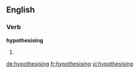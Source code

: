 ==English==

===Verb===
'''hypothesising'''

# {{present participle of|hypothesise}}

[[de:hypothesising]]
[[fr:hypothesising]]
[[vi:hypothesising]]